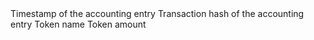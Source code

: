 <ParamField path="period">
Timestamp of the accounting entry
</ParamField>
<ParamField path="evt_tx_hash">
Transaction hash of the accounting entry
</ParamField>
<ParamField path="token">
Token name
</ParamField>
<ParamField path="amount_token">
Token amount
</ParamField>
